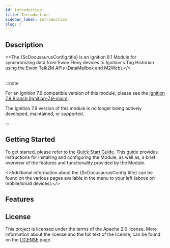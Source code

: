```yaml
---
id: introduction
title: Introduction
sidebar_label: Introduction
slug: /
---
```



## Description

<>The {ScDocusaurusConfig.title} is an Ignition 8.1 Module for synchronizing data from Ewon Flexy devices to
Ignition's Tag Historian using the Ewon Talk2M APIs (DataMailbox and M2Web).</><br/><br/>

:::note

For an Ignition 7.9 compatible version of this module, please see
the [Ignition 7.9 Branch (Ignition-7.9-main)](https://github.com/hms-networks/IgnitionEwonConnector/tree/Ignition-7.9-main).

The Ignition 7.9 version of this module is no longer being actively developed, maintained, or supported.

:::

## Getting Started

To get started, please refer to the [Quick Start Guide](03-QUICK_START_GUIDE.mdx). This guide
provides instructions for installing and configuring the Module, as well as, a brief overview of
the features and functionality provided by the Module.

<>Additional information about the {ScDocusaurusConfig.title} can be found on the various pages available in the menu to
your left (above on mobile/small devices).</><br/>

## Features

<FeaturesPartial />

## License

This project is licensed under the terms of the Apache 2.0 license. More information about the
license and the full text of the license, can be found on the [LICENSE](07-legal/03-LICENSE.mdx)
page.